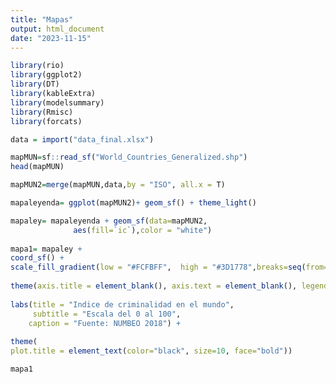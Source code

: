 ---
title: "Mapas"
output: html_document
date: "2023-11-15"
---

```{r}
library(rio)
library(ggplot2)
library(DT)
library(kableExtra)
library(modelsummary)
library(Rmisc)
library(forcats)
```

```{r}
data = import("data_final.xlsx")
```

```{r}
mapMUN=sf::read_sf("World_Countries_Generalized.shp")
head(mapMUN)
```

```{r}
mapMUN2=merge(mapMUN,data,by = "ISO", all.x = T)
```

```{r}
mapaleyenda= ggplot(mapMUN2)+ geom_sf() + theme_light()

mapaley= mapaleyenda + geom_sf(data=mapMUN2,
              aes(fill=`ic`),color = "white")
      
mapa1= mapaley +
coord_sf() + 
scale_fill_gradient(low = "#FCFBFF",  high = "#3D1778",breaks=seq(from=0, to=100, by=20)) + theme_void() + 
  
theme(axis.title = element_blank(), axis.text = element_blank(), legend.position = "right") + labs(fill=" ") + theme(legend.text = element_text(size = 8)) +
  
labs(title = "Indice de criminalidad en el mundo",
     subtitle = "Escala del 0 al 100",
    caption = "Fuente: NUMBEO 2018") +
  
theme(
plot.title = element_text(color="black", size=10, face="bold"))

mapa1
```

